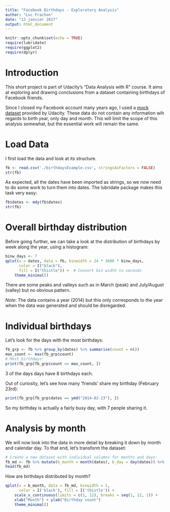 ```yaml
---
title: "Facebook Birthdays - Exploratory Analysis"
author: "Luc Frachon"
date: "13 janvier 2017"
output: html_document
---
```


```r
knitr::opts_chunk$set(echo = TRUE)
require(lubridate)
require(ggplot2)
require(dplyr)
```

# Introduction

This short project is part of Udacity's "Data Analysis with R" course. It aims at exploring and drawing conclusions from a dataset containing birthdays of Facebook friends.

Since I closed my Facebook account many years ago, I used a [mock dataset](https://s3.amazonaws.com/udacity-hosted-downloads/ud651/birthdaysExample.csv) provided by Udacity. These data do not contain any information wih regards to birth year, only day and month. This will limit the scope of this analysis somewhat, but the essential work will remain the same.

# Load Data

I first load the data and look at its structure.
```r
fb <- read.csv('./birthdaysExample.csv', stringsAsFactors = FALSE)
str(fb)
```

As expected, all the dates have been imported as strings, so we now need to do some work to turn them into dates. The lubridate package makes this task very easy:

```r
fb$dates <- mdy(fb$dates)
str(fb)
```

# Overall birthday distribution

Before going further, we can take a look at the distribution of birthdays by week along the year, using a histogram:

```r
binw_days <- 7
qplot(x = dates, data = fb, binwidth = 24 * 3600 * binw_days, 
      color = I("black"),
      fill = I("thistle")) +  # Convert bin width to seconds
    theme_minimal()
```

There are some peaks and valleys such as in March (peak) and July/August (valley) but no obvious pattern.

*Note*: The data contains a year (2014) but this only corresponds to the year when the data was generated and should be disregarded.

# Individual birthdays

Let's look for the days with the most birthdays:
```r
fb_grp <- fb %>% group_by(dates) %>% summarise(count = n())
max_count <- max(fb_grp$count)
# Most birthdays:
print(fb_grp[fb_grp$count == max_count, ])
```

3 of the days days have 8 birthdays each.

Out of curiosity, let's see how many 'friends' share my birthday (February 23rd):
```r
print(fb_grp[fb_grp$dates == ymd("2014-02-23"), ])
```

So my birthday is actually a fairly busy day, with 7 people sharing it.

# Analysis by month

We will now look into the data in more detail by breaking it down by month and calendar day. To that end, let's transform the dataset:

```r
# Create a new dataset with individual columns for months and days:
fb_md <- fb %>% mutate(b_month = month(dates), b_day = day(dates)) %>% select(-dates)
head(fb_md)
```

How are birthdays distributed by month?

```r
qplot(x = b_month, data = fb_md, binwidth = 1,
      color = I('black'), fill = I('thistle')) +
    scale_x_continuous(limits = c(1, 12), breaks = seq(1, 12, 1)) +
    xlab("Month") + ylab("Birthday count")
    theme_minimal()
```


